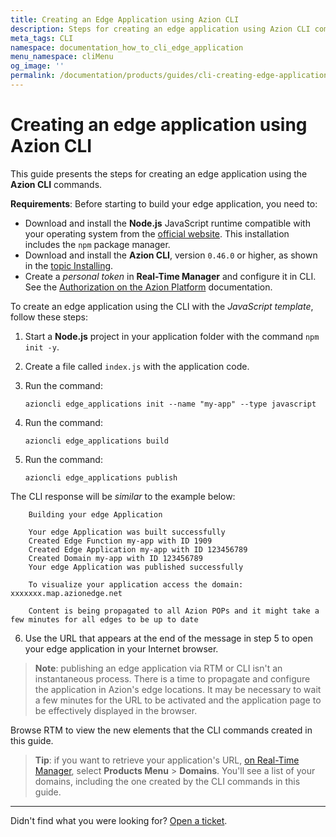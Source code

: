 ```yaml
---
title: Creating an Edge Application using Azion CLI
description: Steps for creating an edge application using Azion CLI commands.
meta_tags: CLI
namespace: documentation_how_to_cli_edge_application
menu_namespace: cliMenu
og_image: ''
permalink: /documentation/products/guides/cli-creating-edge-application/
---
```


# Creating an edge application using Azion CLI

This guide presents the steps for creating an edge application using the **Azion CLI** commands.

**Requirements**:
Before starting to build your edge application, you need to:

- Download and install the **Node.js** JavaScript runtime compatible with your operating system from the [official website](https://nodejs.org/en/download/). This installation includes the `npm` package manager.
- Download and install the **Azion CLI**, version `0.46.0` or higher, as shown in the [topic Installing](/en/documentation/products/cli/first-steps/#installing).
- Create a *personal token* in **Real-Time Manager** and configure it in CLI. See the [Authorization on the Azion Platform](/en/documentation/products/cli/first-steps/#auth-azion) documentation.

To create an edge application using the CLI with the *JavaScript template*, follow these steps:

1. Start a **Node.js** project in your application folder with the command `npm init -y`.
2. Create a file called `index.js` with the application code.
3. Run the command:

    `azioncli edge_applications init --name "my-app" --type javascript`

4. Run the command:

    `azioncli edge_applications build`

5. Run the command:

    `azioncli edge_applications publish`

The CLI response will be *similar* to the example below:

        Building your edge Application

        Your edge Application was built successfully
        Created Edge Function my-app with ID 1909
        Created Edge Application my-app with ID 123456789
        Created Domain my-app with ID 123456789
        Your edge Application was published successfully

        To visualize your application access the domain: xxxxxxx.map.azionedge.net

        Content is being propagated to all Azion POPs and it might take a few minutes for all edges to be up to date

6. Use the URL that appears at the end of the message in step 5 to open your edge application in your Internet browser.

> **Note**: publishing an edge application via RTM or CLI isn't an instantaneous process. There is a time to propagate and configure the application in Azion's edge locations. It may be necessary to wait a few minutes for the URL to be activated and the application page to be effectively displayed in the browser.

Browse RTM to view the new elements that the CLI commands created in this guide.

> **Tip**: if you want to retrieve your application's URL, [on Real-Time Manager](https://manager.azion.com/), select **Products Menu** > **Domains**. You'll see a list of your domains, including the one created by the CLI commands in this guide.

---

Didn't find what you were looking for? [Open a ticket](https://tickets.azion.com/).
